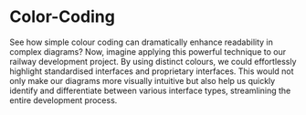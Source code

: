# Color-Coding

See how simple colour coding can dramatically enhance readability in complex diagrams? Now, imagine applying this powerful technique to our railway development project. By using distinct colours, we could effortlessly highlight standardised interfaces and proprietary interfaces. This would not only make our diagrams more visually intuitive but also help us quickly identify and differentiate between various interface types, streamlining the entire development process.
